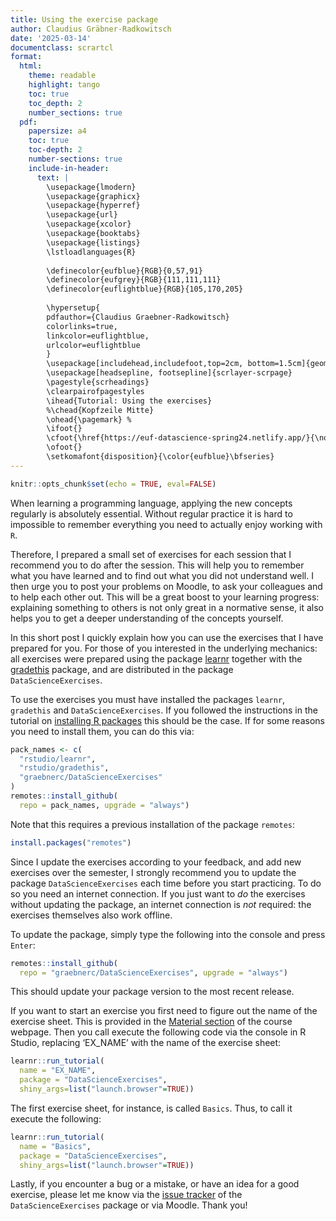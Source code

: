 ```yaml
---
title: Using the exercise package
author: Claudius Gräbner-Radkowitsch
date: '2025-03-14'
documentclass: scrartcl
format: 
  html:
    theme: readable
    highlight: tango
    toc: true
    toc_depth: 2
    number_sections: true
  pdf:
    papersize: a4
    toc: true
    toc-depth: 2
    number-sections: true
    include-in-header: 
      text: |
        \usepackage{lmodern} 
        \usepackage{graphicx}
        \usepackage{hyperref}
        \usepackage{url}                
        \usepackage{xcolor}
        \usepackage{booktabs}
        \usepackage{listings}
        \lstloadlanguages{R}
        
        \definecolor{eufblue}{RGB}{0,57,91}
        \definecolor{eufgrey}{RGB}{111,111,111}
        \definecolor{euflightblue}{RGB}{105,170,205}
        
        \hypersetup{
        pdfauthor={Claudius Graebner-Radkowitsch}
        colorlinks=true,
        linkcolor=euflightblue,
        urlcolor=euflightblue
        }
        \usepackage[includehead,includefoot,top=2cm, bottom=1.5cm]{geometry}
        \usepackage[headsepline, footsepline]{scrlayer-scrpage}
        \pagestyle{scrheadings}
        \clearpairofpagestyles
        \ihead{Tutorial: Using the exercises}
        %\chead{Kopfzeile Mitte}
        \ohead{\pagemark} %
        \ifoot{}
        \cfoot{\href{https://euf-datascience-spring24.netlify.app/}{\normalfont\color{eufblue}{Data Science Using R - Spring Semester 2024}}} % Fußzeile Mitte
        \ofoot{} 
        \setkomafont{disposition}{\color{eufblue}\bfseries}
---
```



```r
knitr::opts_chunk$set(echo = TRUE, eval=FALSE)
```

When learning a programming language, applying the new concepts regularly
is absolutely essential. Without regular practice it is hard to impossible
to remember everything you need to actually enjoy working with `R`.

Therefore, I prepared a small set of exercises for each session that I 
recommend you to do after the session. This will help you to remember what 
you have learned and to find out what you did not understand well. I then urge
you to post your problems on Moodle, to ask your colleagues and to help each
other out. This will be a great boost to your learning progress: 
explaining something to others is not only great in a normative sense, it also
helps you to get a deeper understanding of the concepts yourself.

In this short post I quickly explain how you can use the exercises that I have
prepared for you. For those of you interested in the underlying mechanics:
all exercises were prepared using the package 
[learnr](https://rstudio.github.io/learnr/) together with
the [gradethis](https://github.com/rstudio/gradethis) package, 
and are distributed in the package `DataScienceExercises`.

To use the exercises you must have installed the packages `learnr`, `gradethis`
and `DataScienceExercises`. If you followed the instructions in the tutorial on 
[installing R packages](/tutorial/installing-packages/) this should be the case. 
If for some reasons you need to install them, you can do this via:

```r
pack_names <- c(
  "rstudio/learnr",
  "rstudio/gradethis",
  "graebnerc/DataScienceExercises"
)
remotes::install_github(
  repo = pack_names, upgrade = "always")
```

Note that this requires a previous installation of the package `remotes`:

```r
install.packages("remotes")
```

Since I update the exercises according to your feedback, and add new 
exercises over the semester, I strongly recommend you to update the package
`DataScienceExercises` each time before you start practicing.
To do so you need an internet 
connection. If you just want to *do* the exercises without updating the 
package, an internet connection is *not* required: the exercises themselves
also work offline.

To update the package, simply type the following into the console and press
`Enter`:

```r
remotes::install_github(
  repo = "graebnerc/DataScienceExercises", upgrade = "always")
```

This should update your package version to the most recent release.

If you want to start an exercise you first need to figure out the name of the
exercise sheet. This is provided in the [Material section](/material/) 
of the course webpage. 
Then you call execute the following code via the console in R Studio,
replacing 'EX_NAME' with the name of the exercise sheet:

```r
learnr::run_tutorial(
  name = "EX_NAME", 
  package = "DataScienceExercises", 
  shiny_args=list("launch.browser"=TRUE))
```

The first exercise sheet, for instance, is called `Basics`. Thus, to call it
execute the following:

```r
learnr::run_tutorial(
  name = "Basics", 
  package = "DataScienceExercises", 
  shiny_args=list("launch.browser"=TRUE))
```

Lastly, if you encounter a bug or a mistake, or have an idea for a good 
exercise, please let me know via the 
[issue tracker](https://github.com/graebnerc/DataScienceExercises/issues)
of the `DataScienceExercises` package or via Moodle. Thank you!
